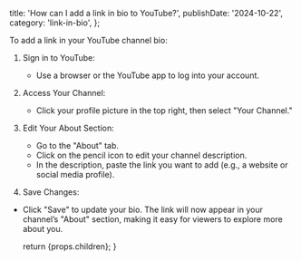 
  title: 'How can I add a link in bio to YouTube?',
  publishDate: '2024-10-22',
  category: 'link-in-bio',
};

To add a link in your YouTube channel bio:

1. Sign in to YouTube:

   - Use a browser or the YouTube app to log into your account.

2. Access Your Channel:

   - Click your profile picture in the top right, then select "Your Channel."

3. Edit Your About Section:

   - Go to the "About" tab.
   - Click on the pencil icon to edit your channel description.
   - In the description, paste the link you want to add (e.g., a website or social media profile).

4. Save Changes:

- Click "Save" to update your bio.
  The link will now appear in your channel’s "About" section, making it easy for viewers to explore more about you.

  return <ArticleTemplate meta={metadata}>{props.children}</ArticleTemplate>;
}
